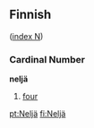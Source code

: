 ==Finnish==
([[Wiktionary:Finnish_index_n|index N]])

===Cardinal Number===
'''neljä'''
#[[four]]

[[pt:Neljä]]
[[fi:Neljä]]